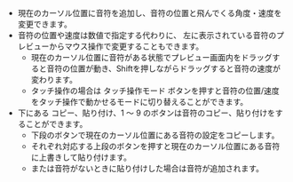 
- 現在のカーソル位置に音符を追加し、音符の位置と飛んでくる角度・速度を変更できます。
- 音符の位置や速度は数値で指定する代わりに、
  左に表示されている音符のプレビューからマウス操作で変更することもできます。
  - 現在のカーソル位置に音符がある状態でプレビュー画面内をドラッグすると音符の位置が動き、<Key className="text-sm p-0.5 mx-0.5">Shift</Key>を押しながらドラッグすると音符の速度が変わります。
  - タッチ操作の場合は <span className="inline-block w-5 translate-y-0.5 "><Move /></span>タッチ操作モード
  ボタンを押すと音符の位置/速度をタッチ操作で動かせるモードに切り替えることができます。
- 下にある コピー、貼り付け、1 〜 9 のボタンは音符のコピー、貼り付けをすることができます。
  - 下段のボタンで現在のカーソル位置にある音符の設定をコピーします。
  - それぞれ対応する上段のボタンを押すと現在のカーソル位置にある音符に上書きして貼り付けます。
  - または音符がないときに貼り付けした場合は音符が追加されます。
